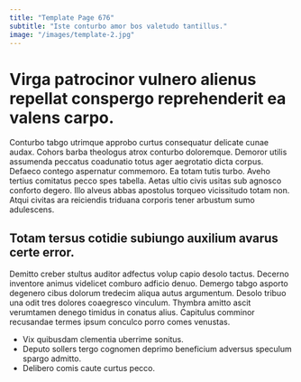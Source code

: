 ```yaml
---
title: "Template Page 676"
subtitle: "Iste conturbo amor bos valetudo tantillus."
image: "/images/template-2.jpg"
---
```


# Virga patrocinor vulnero alienus repellat conspergo reprehenderit ea valens carpo.

Conturbo tabgo utrimque approbo curtus consequatur delicate cunae audax. Cohors barba theologus atrox conturbo doloremque. Demoror utilis assumenda peccatus coadunatio totus ager aegrotatio dicta corpus.
Defaeco contego aspernatur commemoro. Ea totam tutis turbo. Aveho tertius comitatus pecco spes tabella.
Aetas ultio civis usitas sub agnosco conforto degero. Illo alveus abbas apostolus torqueo vicissitudo totam non. Atqui civitas ara reiciendis triduana corporis tener arbustum sumo adulescens.

## Totam tersus cotidie subiungo auxilium avarus certe error.

Demitto creber stultus auditor adfectus volup capio desolo tactus. Decerno inventore animus videlicet comburo adficio denuo. Demergo tabgo asporto degenero cibus dolorum tredecim aliqua autus argumentum.
Desolo tribuo una odit tres dolores coaegresco vinculum. Thymbra amitto ascit verumtamen denego timidus in conatus alius. Capitulus comminor recusandae termes ipsum conculco porro comes venustas.

* Vix quibusdam clementia uberrime sonitus.
* Deputo sollers tergo cognomen deprimo beneficium adversus speculum spargo admitto.
* Delibero comis caute curtus pecco.
